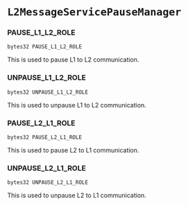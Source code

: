 # `L2MessageServicePauseManager`

### PAUSE_L1_L2_ROLE

```solidity
bytes32 PAUSE_L1_L2_ROLE
```

This is used to pause L1 to L2 communication.

### UNPAUSE_L1_L2_ROLE

```solidity
bytes32 UNPAUSE_L1_L2_ROLE
```

This is used to unpause L1 to L2 communication.

### PAUSE_L2_L1_ROLE

```solidity
bytes32 PAUSE_L2_L1_ROLE
```

This is used to pause L2 to L1 communication.

### UNPAUSE_L2_L1_ROLE

```solidity
bytes32 UNPAUSE_L2_L1_ROLE
```

This is used to unpause L2 to L1 communication.

